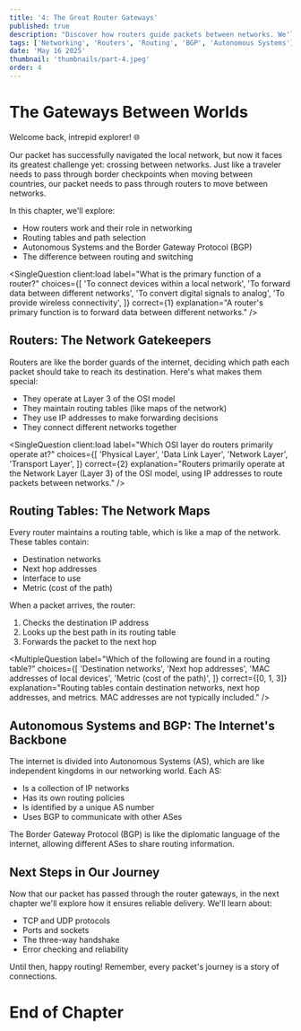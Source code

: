 ```yaml
---
title: '4: The Great Router Gateways'
published: true
description: "Discover how routers guide packets between networks. We'll explore routing tables, path selection, and the Border Gateway Protocol (BGP) in this chapter of our networking adventure."
tags: ['Networking', 'Routers', 'Routing', 'BGP', 'Autonomous Systems']
date: 'May 16 2025'
thumbnail: 'thumbnails/part-4.jpeg'
order: 4
---
```



<Begin />

# The Gateways Between Worlds

Welcome back, intrepid explorer! 🌐

Our packet has successfully navigated the local network, but now it faces its greatest challenge yet: crossing between networks. Just like a traveler needs to pass through border checkpoints when moving between countries, our packet needs to pass through routers to move between networks.

In this chapter, we'll explore:

- How routers work and their role in networking
- Routing tables and path selection
- Autonomous Systems and the Border Gateway Protocol (BGP)
- The difference between routing and switching

<SingleQuestion
  client:load
  label="What is the primary function of a router?"
  choices={[
    'To connect devices within a local network',
    'To forward data between different networks',
    'To convert digital signals to analog',
    'To provide wireless connectivity',
  ]}
  correct={1}
  explanation="A router's primary function is to forward data between different networks."
/>
<Spliter />

## Routers: The Network Gatekeepers

Routers are like the border guards of the internet, deciding which path each packet should take to reach its destination. Here's what makes them special:

<Spliter />

- They operate at Layer 3 of the OSI model
- They maintain routing tables (like maps of the network)
- They use IP addresses to make forwarding decisions
- They connect different networks together

<SingleQuestion
  client:load
  label="Which OSI layer do routers primarily operate at?"
  choices={[
    'Physical Layer',
    'Data Link Layer',
    'Network Layer',
    'Transport Layer',
  ]}
  correct={2}
  explanation="Routers primarily operate at the Network Layer (Layer 3) of the OSI model, using IP addresses to route packets between networks."
/>
<Spliter />

## Routing Tables: The Network Maps

Every router maintains a routing table, which is like a map of the network. These tables contain:

<Spliter />

- Destination networks
- Next hop addresses
- Interface to use
- Metric (cost of the path)

When a packet arrives, the router:

1. Checks the destination IP address
2. Looks up the best path in its routing table
3. Forwards the packet to the next hop

<MultipleQuestion
  label="Which of the following are found in a routing table?"
  choices={[
    'Destination networks',
    'Next hop addresses',
    'MAC addresses of local devices',
    'Metric (cost of the path)',
  ]}
  correct={[0, 1, 3]}
  explanation="Routing tables contain destination networks, next hop addresses, and metrics. MAC addresses are not typically included."
/>
<Spliter />

## Autonomous Systems and BGP: The Internet's Backbone

The internet is divided into Autonomous Systems (AS), which are like independent kingdoms in our networking world. Each AS:

<Spliter />

- Is a collection of IP networks
- Has its own routing policies
- Is identified by a unique AS number
- Uses BGP to communicate with other ASes

The Border Gateway Protocol (BGP) is like the diplomatic language of the internet, allowing different ASes to share routing information.

<OpenQuestion
  label="What does BGP stand for in networking? (Type the full phrase)"
  correct="Border Gateway Protocol"
  explanation="BGP stands for Border Gateway Protocol, which is used to exchange routing information between different Autonomous Systems on the internet."
/>
<Spliter />

## Next Steps in Our Journey

Now that our packet has passed through the router gateways, in the next chapter we'll explore how it ensures reliable delivery. We'll learn about:

- TCP and UDP protocols
- Ports and sockets
- The three-way handshake
- Error checking and reliability

Until then, happy routing! Remember, every packet's journey is a story of connections.

# End of Chapter

<Spliter />

